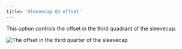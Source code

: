 ```yaml
---
title: 'Sleevecap Q3 offset'
---
```



This option controls the offset in the third quadrant of the sleevecap.

![The offset in the third quarter of the sleevecap](sleevecapq3offset.svg)

<Aboutsleevecap />
